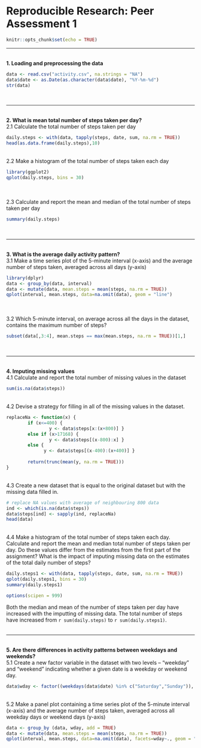 Reproducible Research: Peer Assessment 1
========================================

```r
knitr::opts_chunk$set(echo = TRUE)
```
<hr><br>
<b>1. Loading and preprocessing the data</b>

```r
data <- read.csv("activity.csv", na.strings = "NA")
data$date <- as.Date(as.character(data$date), "%Y-%m-%d")
str(data)
```
<br><hr><br>
<b>2. What is mean total number of steps taken per day?</b>  
2.1 Calculate the total number of steps taken per day
```r
daily.steps <- with(data, tapply(steps, date, sum, na.rm = TRUE))
head(as.data.frame(daily.steps),10)
```
<br>
2.2 Make a histogram of the total number of steps taken each day
```r
library(ggplot2)
qplot(daily.steps, bins = 30)
```
<br><br>
2.3 Calculate and report the mean and median of the total number of steps taken per day
```r
summary(daily.steps)
```
<br><hr><br>
<b>3. What is the average daily activity pattern?</b>  
3.1 Make a time series plot of the 5-minute interval (x-axis) and the average number of steps taken, averaged across all days (y-axis)
```r
library(dplyr)
data <- group_by(data, interval)
data <- mutate(data, mean.steps = mean(steps, na.rm = TRUE))
qplot(interval, mean.steps, data=na.omit(data), geom = "line")
```
<br><br>
3.2 Which 5-minute interval, on average across all the days in the dataset, contains the maximum number of steps?
```r
subset(data[,3:4], mean.steps == max(mean.steps, na.rm = TRUE))[1,]
```
<br><hr><br>
<b>4. Imputing missing values </b>  
4.1 Calculate and report the total number of missing values in the dataset
```r
sum(is.na(data$steps))
```
<br>
4.2 Devise a strategy for filling in all of the missing values in the dataset.
```r
replaceNa <- function(x) {
        if (x<=400) {
                y <- data$steps[x:(x+800)] }
        else if (x>17168) {
                y <- data$steps[(x-800):x] } 
        else {
              y <- data$steps[(x-400):(x+400)] }
        
        return(trunc(mean(y, na.rm = TRUE)))
}
```
<br>
4.3 Create a new dataset that is equal to the original dataset but with the missing data filled in.
```r
# replace NA values with average of neighbouring 800 data
ind <- which(is.na(data$steps))
data$steps[ind] <- sapply(ind, replaceNa)
head(data)
```
<br>
4.4 Make a histogram of the total number of steps taken each day. Calculate and report the mean and median total number of steps taken per day. Do these values differ from the estimates from the first part of the assignment? What is the impact of imputing missing data on the estimates of the total daily number of steps?
```r
daily.steps1 <- with(data, tapply(steps, date, sum, na.rm = TRUE))
qplot(daily.steps1, bins = 30)
summary(daily.steps1)
```
```r
options(scipen = 999)
```
Both the median and mean of the number of steps taken per day have increased with the imputting of missing data. The total number of steps have increased from `r sum(daily.steps)` to `r sum(daily.steps1)`.
<br><br><hr><br>
<b>5. Are there differences in activity patterns between weekdays and weekends? </b>  
5.1 Create a new factor variable in the dataset with two levels -- "weekday" and "weekend" indicating whether a given date is a weekday or weekend day.
```r
data$wday <- factor((weekdays(data$date) %in% c("Saturday","Sunday")), levels=c(FALSE, TRUE), labels=c("weekday", "weekend"))
```
<br>
5.2 Make a panel plot containing a time series plot of the 5-minute interval (x-axis) and the average number of steps taken, averaged across all weekday days or weekend days (y-axis)
```r
data <- group_by (data, wday, add = TRUE)
data <- mutate(data, mean.steps = mean(steps, na.rm = TRUE))
qplot(interval, mean.steps, data=na.omit(data), facets=wday~., geom = "line")
```